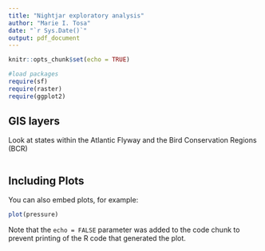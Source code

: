 ```yaml
---
title: "Nightjar exploratory analysis"
author: "Marie I. Tosa"
date: "`r Sys.Date()`"
output: pdf_document
---
```


```r
knitr::opts_chunk$set(echo = TRUE)

#load packages
require(sf)
require(raster)
require(ggplot2)

```

## GIS layers

Look at states within the Atlantic Flyway and the Bird Conservation Regions (BCR)

```r





```

## Including Plots

You can also embed plots, for example:

```r
plot(pressure)
```

Note that the `echo = FALSE` parameter was added to the code chunk to prevent printing of the R code that generated the plot.
